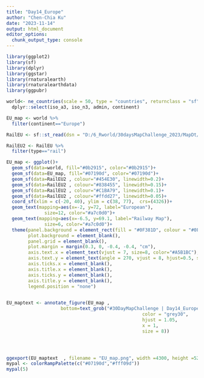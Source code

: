 ```yaml
---
title: "Day14_Europe"
author: "Chen-Chia Ku"
date: "2023-11-14"
output: html_document
editor_options: 
  chunk_output_type: console
---
```

```r
library(ggplot2)
library(sf)
library(dplyr)
library(ggstar)
library(rnaturalearth)
library(rnaturalearthdata)
library(ggpubr)
```


```r

world<- ne_countries(scale = 50, type = "countries", returnclass = "sf") %>%
  dplyr::select(iso_a3, iso_n3, admin, continent)

EU_map <- world %>% 
  filter(continent=="Europe")

RailEU <- sf::st_read(dsn = "D:/6_Rworld/30daysMapChallenge_2023/MapDt/europe-railways-shape", layer="railways")

RailEU2 <- RailEU %>%
  filter(type=="rail")
```

```r
EU_map <- ggplot()+
  geom_sf(data=world, fill="#0b2915", color="#0b2915")+
  geom_sf(data=EU_map, fill="#07190d", color="#07190d")+
  geom_sf(data=RailEU2 , colour="#454E30", linewidth=0.2)+
  geom_sf(data=RailEU2 , colour="#838455", linewidth=0.15)+
  geom_sf(data=RailEU2 , colour="#C1BA79", linewidth=0.1)+
  geom_sf(data=RailEU2 , colour="#ffdd27", linewidth=0.05)+
  coord_sf(xlim = c(-20, 40), ylim = c(38, 77),  crs=(4326))+
  geom_text(mapping=aes(x=-2, y=72, label="European"), 
              size=12, color="#a7c0d0")+
  geom_text(mapping=aes(x=-6.5, y=69.1, label="Railway Map"), 
              size=6, color="#a7c0d0")+
  theme(panel.background = element_rect(fill = "#0F381D", colour = "#0F381D"),
        plot.background = element_blank(),
        panel.grid = element_blank(), 
        plot.margin = margin(0.3, 0, -0.4, -0.4, "cm"),
        axis.text.x = element_text(vjust = 7, size=8, color="#A5B1BC"),
        axis.text.y = element_text(angle = 270, vjust = 8, hjust=0.5, size=8, color="#A5B1BC"),
        axis.ticks.x = element_blank(),
        axis.title.x = element_blank(),
        axis.ticks.y = element_blank(),
        axis.title.y = element_blank(), 
        legend.position = "none")
  

EU_maptext <- annotate_figure(EU_map ,
                    bottom=text_grob("#30DayMapChallenge | Day14_Europe | @jjakon11",
                                                  color = "grey30", 
                                                  hjust = 1.05, 
                                                  x = 1,
                                                  size = 8))




ggexport(EU_maptext  , filename = "EU_map.png", width =4300, height =5248, res =900 )
mypal <- colorRampPalette(c("#07190d","#fff09d"))
mypal(5)
```
